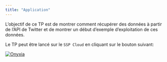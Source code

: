 ```yaml
---
title: "Application"
---
```


L'objectif de ce TP est de montrer comment récupérer des données à partir de l'API de Twitter
et de montrer un début d'exemple d'exploitation de ces données.

Le TP peut être lancé sur le `SSP Cloud` en cliquant sur le bouton suivant:

<a href="https://datalab.sspcloud.fr/launcher/ide/jupyter-python?autoLaunch=true&amp;onyxia.friendlyName=%C2%ABpython-datascience%C2%BB&amp;init.personalInit=%C2%ABhttps%3A%2F%2Fgit.lab.sspcloud.fr%2Ftseimandi%2Ftwitter-donnees-emergentes%2F-%2Fraw%2Fmaster%2Finit-jupyter.sh%C2%BB&amp;security.allowlist.enabled=false" target="_blank" rel="noopener"><img src="https://img.shields.io/badge/SSPcloud-Tester%20via%20SSP--cloud-informational&amp;color=yellow?logo=Python" alt="Onyxia"></a>
